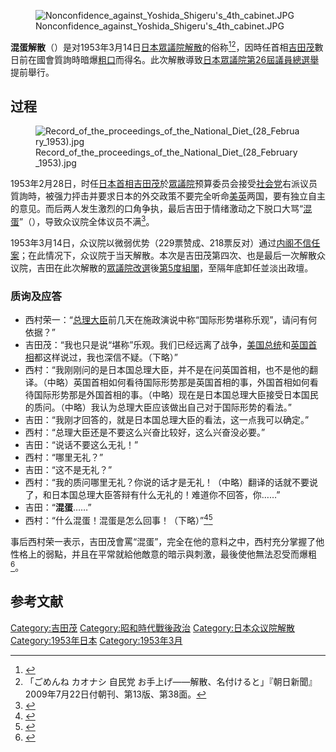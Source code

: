 {{expand|time=2015-12-29T13:28:51+00:00}}
[[File:Nonconfidence_against_Yoshida_Shigeru's_4th_cabinet.JPG|thumb]]

'''混蛋解散'''（{{jpn|j=バカヤロー解散|hg=バカヤローかいさん|rm=Bakayarō kaisan|f=y}}）是对1953年3月14日[[日本|日本]][[眾議院解散|眾議院解散]]的俗称<ref name="hqw121116">{{cite web|url=http://world.huanqiu.com/exclusive/2012-11/3283940.html|title=日本外相称野田解散众院决定“愚蠢但老实”|publisher=环球网|accessdate=2015-12-29|date=2012-11-16|archive-date=2019-06-06|archive-url=https://web.archive.org/web/20190606125824/http://world.huanqiu.com/exclusive/2012-11/3283940.html|dead-url=no}}</ref><ref>「ごめんね カオナシ 自民党 お手上げ――解散、名付けると」『朝日新聞』2009年7月22日付朝刊、第13版、第38面。</ref>，因時任首相[[吉田茂|吉田茂]]數日前在國會質詢時暗爆[[粗口|粗口]]而得名。此次解散導致[[日本眾議院|日本眾議院]][[第26屆日本眾議院議員總選舉|第26屆議員總選舉]]提前舉行。

==过程==
[[File:Record_of_the_proceedings_of_the_National_Diet_(28_February_1953).jpg|thumb]]

1953年2月28日，时任[[日本首相|日本首相]][[吉田茂|吉田茂]]於[[眾議院_(日本)|眾議院]]预算委员会接受[[日本社会党|社会党]]右派议员{{link-ja|西村荣一|西村栄一}}質詢時，被强力抨击并要求日本的外交政策不要完全听命[[美国|美]][[英国|英]]两国，要有独立自主的意见。而后两人发生激烈的口角争执，最后吉田于情绪激动之下脱口大骂“[[马鹿_(日语)|混蛋]]”（{{lang-ja|バカヤロー}}），导致众议院全体议员不满<ref>{{cite web|url=http://world.people.com.cn/n/2014/1121/c157278-26070220.html|title=23次遭解散 盘点日本历代首相解散众议院理由|publisher=人民网|accessdate=2015-12-29|date=2014-11-21|archive-date=2016-03-04|archive-url=https://web.archive.org/web/20160304074737/http://world.people.com.cn/n/2014/1121/c157278-26070220.html|dead-url=no}}</ref>。

1953年3月14日，众议院以微弱优势（229票赞成、218票反对）通过[[不信任动议|内阁不信任案]]；在此情况下，众议院于当天解散。本次是吉田茂第四次、也是最后一次解散众议院，吉田在此次解散的[[第26屆日本眾議院議員總選舉|眾議院改選]]後[[第5次吉田內閣|第5度組閣]]，至隔年底卸任並淡出政壇。

===质询及应答===
*西村荣一：“[[日本内阁总理大臣|总理大臣]]前几天在施政演说中称“国际形势堪称乐观”，请问有何依据？”
*吉田茂：“我也只是说“堪称”乐观。我们已经远离了战争，[[美国总统|美国总统]]和[[英国首相|英国首相]]都这样说过，我也深信不疑。（下略）”
*西村：“我刚刚问的是日本国总理大臣，并不是在问英国首相，也不是他的翻译。（中略）英国首相如何看待国际形势那是英国首相的事，外国首相如何看待国际形势那是外国首相的事。（中略）现在是日本国总理大臣接受日本国民的质问。（中略）我认为总理大臣应该做出自己对于国际形势的看法。”
*吉田：“我刚才回答的，就是日本国总理大臣的看法，这一点我可以确定。”
*西村：“总理大臣还是不要这么兴奋比较好，这么兴奋没必要。”
*吉田：“说话不要这么无礼！”
*西村：“哪里无礼？”
*吉田：“这不是无礼？”
*西村：“我的质问哪里无礼？你说的话才是无礼！（中略）翻译的话就不要说了，和日本国总理大臣答辩有什么无礼的！难道你不回答，你……”
*吉田：“'''混蛋'''……”
*西村：“什么混蛋！混蛋是怎么回事！（下略）”<ref>{{cite book|url=https://books.google.com.hk/books?id=3lwcCgAAQBAJ&pg=PT141|title=生煎日本民主史|author=樱雪丸|publisher=广东人民出版社|accessdate=2015-12-29}}</ref><ref>{{cite web|url=http://kokkai.ndl.go.jp/SENTAKU/syugiin/015/0514/01502280514031.pdf|title=衆議院会議録情報　第０１５回国会　予算委員会　第３１号|publisher=国立国会図書館|accessdate=2015-12-29|date=1953-02-28|archive-date=2019-06-04|archive-url=https://web.archive.org/web/20190604052521/http://kokkai.ndl.go.jp/SENTAKU/syugiin/015/0514/01502280514031.pdf|dead-url=yes}}</ref>

事后西村荣一表示，吉田茂會罵“混蛋”，完全在他的意料之中，西村充分掌握了他性格上的弱點，并且在平常就給他敵意的暗示與刺激，最後使他無法忍受而爆粗<ref>{{cite book|url=https://books.google.com.hk/books?id=XbC2AAAAQBAJ&pg=PT74|title=解读谋略|author=李仁芳|publisher=远流出版|accessdate=2015-12-29|page=53}}</ref>。

==参考文献==
{{reflist}}

[[Category:吉田茂|Category:吉田茂]]
[[Category:昭和時代戰後政治|Category:昭和時代戰後政治]]
[[Category:日本众议院解散|Category:日本众议院解散]]
[[Category:1953年日本|Category:1953年日本]]
[[Category:1953年3月|Category:1953年3月]]